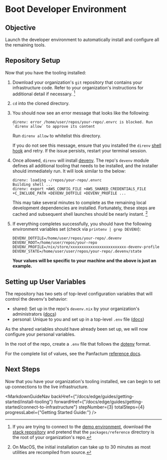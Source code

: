 
# Boot Developer Environment

## Objective

Launch the developer environment to automatically install and configure all the remaining tools.

## Repository Setup

Now that you have the tooling installed:

1. Download your organization's `git` repository that contains your infrastructure code.
   Refer to your organization's instructions for additional detail if necessary. [^2]

   [^2]: If you are trying to connect to the [demo environment](/stack/demo/live), download the [stack repository](https://github.com/Panfactum/stack)
    and pretend that the `packages/reference` directory is the root of your organization's repo.

2. `cd` into the cloned directory.

3. You should now see an error message that looks like the following:

   ```shell-session
   direnv: error /home/user/repos/your-repo/.envrc is blocked. Run `direnv allow` to approve its content
   ```

   Run `direnv allow` to whitelist this directory.

   If you do not see this message, ensure that you installed the `direnv` [shell hook](https://direnv.net/docs/hook.html) and retry. If the issue persists, restart your terminal session.

4. Once allowed, `direnv` will install [devenv](https://devenv.sh). The repo's `devenv` module defines all additional tooling that needs to be installed, and the installer should immediately run. It will look similar to the below:

   ```shell-session
   direnv: loading ~/repos/your-repo/.envrc
   Building shell ...
   direnv: export +AWS_CONFIG_FILE +AWS_SHARED_CREDENTIALS_FILE +C_INCLUDE_PATH +DEVENV_DOTFILE +DEVENV_PROFILE ...
   ```

   This may take several minutes to complete as the remaining local development dependencies are installed. Fortunately, these steps are
   cached and subsequent shell launches should be nearly instant. [^1]

   [^1]: On MacOS, the initial installation can take up to 30 minutes as most utilities are recompiled from source.

5. If everything completes successfully, you should have the following environment variables set (check via `printenv | grep DEVENV`):

   ```dotenv
   DEVENV_DOTFILE=/home/user/repos/your-repo/.devenv
   DEVENV_ROOT=/home/user/repos/your-repo
   DEVENV_PROFILE=/nix/store/xxxxxxxxxxxxxxxxxxxxxxxxx-devenv-profile
   DEVENV_STATE=/home/user/user/repos/your-repo/.devenv/state
   ```

   **Your values will be specific to your machine and the above is just an example.**


## Setting up User Variables

The repository has two sets of top-level configuration variables that will control the devenv's behavior:

- shared: Set up in the repo's `devenv.nix` by your organization's administrators ([docs](/docs/edge/reference/configuration/repo-variables))
- personal: Unique to you and set up in a top-level `.env` file ([docs](/docs/edge/reference/configuration/dotenv))

As the shared variables should have already been set up, we will now configure your personal variables.

In the root of the repo, create a `.env` file that follows the [dotenv](https://www.dotenv.org/) format.

For the complete list of values, see the Panfactum [reference docs](/docs/edge/reference/configuration/dotenv).

## Next Steps

Now that you have your organization's tooling installed, we can begin to set up connections to the live
infrastructure.

<MarkdownGuideNav backHref={"/docs/edge/guides/getting-started/install-tooling"} forwardHref={"/docs/edge/guides/getting-started/connect-to-infrastructure"} stepNumber={3} totalSteps={4} progressLabel={"Getting Started Guide:"} />

